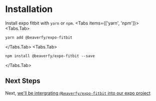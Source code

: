 
# Installation

Install expo fitbit with `yarn` or `npm`.
<Tabs items={['yarn', 'npm']}>
<Tabs.Tab>
```fish
yarn add @beaverfy/expo-fitbit
```
</Tabs.Tab>
  <Tabs.Tab>
  ```fish
npm install @beaverfy/expo-fitbit --save
```
  </Tabs.Tab>
</Tabs>

## Next Steps
Next, [we'll be intergrating `@beaverfy/expo-fitbit` into our expo project](/guides/getting-started)
